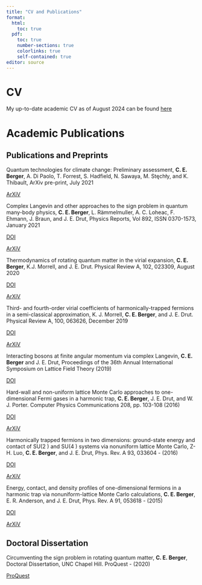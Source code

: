 ```yaml
---
title: "CV and Publications"
format: 
  html:
    toc: true
  pdf:
    toc: true
    number-sections: true
    colorlinks: true
    self-contained: true
editor: source
---
```


# CV

My up-to-date academic CV as of August 2024 can be found [here](pdfs/CV.pdf)

# Academic Publications

## Publications and Preprints

Quantum technologies for climate change: Preliminary assessment, **C. E. Berger**, A. Di Paolo, T. Forrest, S. Hadfield, N. Sawaya, M. Stęchły, and K. Thibault, ArXiv pre-print, July 2021

::: column-margin
[ArXiV](www.arxiv.org/abs/2107.05362)
:::

Complex Langevin and other approaches to the sign problem in quantum many-body physics, **C. E. Berger**, L. Rämmelmuller, A. C. Loheac, F. Ehmann, J. Braun, and J. E. Drut, Physics Reports, Vol 892, ISSN 0370-1573, January 2021

::: column-margin
[DOI](https://doi.org/10.1016/j.physrep.2020.09.002)

[ArXiV](https://arxiv.org/abs/1907.10183)
:::

Thermodynamics of rotating quantum matter in the virial expansion, **C. E. Berger**, K.J. Morrell, and J. E. Drut. Physical Review A, 102, 023309, August 2020

::: column-margin
[DOI](https://doi.org/10.1103/PhysRevA.102.023309)

[ArXiV](https://arxiv.org/abs/2004.02344)
:::

Third- and fourth-order virial coefficients of harmonically-trapped fermions in a semi-classical approximation, K. J. Morrell, **C. E. Berger**, and J. E. Drut. Physical Review A, 100, 063626, December 2019

::: column-margin
[DOI](https://doi.org/10.1103/PhysRevA.100.063626)

[ArXiV](https://arxiv.org/abs/1908.00070)
:::

Interacting bosons at finite angular momentum via complex Langevin, **C. E. Berger** and J. E. Drut, Proceedings of the 36th Annual International Symposium on Lattice Field Theory (2019)

::: column-margin
[DOI](10.22323/1.334.0244)
:::

Hard-wall and non-uniform lattice Monte Carlo approaches to one-dimensional Fermi gases in a harmonic trap, **C. E. Berger**, J. E. Drut, and W. J. Porter. Computer Physics Communications 208, pp. 103-108 (2016)

::: column-margin
[DOI](https://doi.org/10.1016/j.cpc.2016.08.005)

[ArXiV](https://arxiv.org/abs/1510.02976)
:::

Harmonically trapped fermions in two dimensions: ground-state energy and contact of SU(2 ) and SU(4 ) systems via nonuniform lattice Monte Carlo, Z-H. Luo, **C. E. Berger**, and J. E. Drut, Phys. Rev. A 93, 033604 - (2016)

::: column-margin
[DOI](https://doi.org/10.1103/PhysRevA.93.033604)

[ArXiV](https://arxiv.org/abs/1510.02980)
:::

Energy, contact, and density profiles of one-dimensional fermions in a harmonic trap via nonuniform-lattice Monte Carlo calculations, **C. E. Berger**, E. R. Anderson, and J. E. Drut, Phys. Rev. A 91, 053618 - (2015)

::: column-margin
[DOI](https://doi.org/10.1103/PhysRevA.91.053618)

[ArXiV](https://arxiv.org/abs/1410.8103)
:::

## Doctoral Dissertation
Circumventing the sign problem in rotating quantum matter, **C. E. Berger**, Doctoral Dissertation, UNC Chapel Hill. ProQuest - (2020)

::: column-margin
[ProQuest](https://www.proquest.com/docview/2420824977?pq-origsite=gscholar&fromopenview=true&sourcetype=Dissertations%20&%20Theses)
:::
